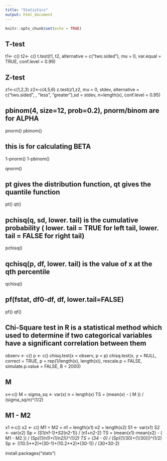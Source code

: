 ```yaml
---
title: "Statistics"
output: html_document
---
```


```r
knitr::opts_chunk$set(echo = TRUE)
```

## T-test
t1<- c()
t2<- c()
t.test(t1, t2, alternative = c("two.sided"), mu = 0, var.equal = TRUE, conf.level = 0.99)

## Z-test
z1<-c(1,2,3)
z2<-c(4,5,6)
z.test(z1,z2, mu = 0, stdev, alternative = c("two.sided", , "less", "greater"),sd = stdev, n=length(x), conf.level = 0.95)


## pbinom(4, size=12, prob=0.2), pnorm/binom are for ALPHA
pnorm()
pbinom()

## this is for calculating BETA
1-pnorm()
1-pbinom()


qnorm()

## pt gives the distribution function, qt gives the quantile function
pt()
qt()



## pchisq(q, sd, lower. tail) is the cumulative probability ( lower. tail = TRUE for left tail, lower. tail = FALSE for right tail)
pchisq()

## qchisq(p, df, lower. tail) is the value of x at the qth percentile 
qchisq()

## pf(fstat, df0-df, df, lower.tail=FALSE)
pf()
qf()




## Chi-Square test in R is a statistical method which used to determine if two categorical variables have a significant correlation between them
observ <- c()
p <- c()
chisq.test(x = observ, p = p)
chisq.test(x, y = NULL, correct = TRUE,
           p = rep(1/length(x), length(x)), rescale.p = FALSE,
           simulate.p.value = FALSE, B = 2000)

## M
x<-c()
M = 
sigma_sq  <- var(x)
n = length(x)
TS = (mean(x) - ( M )) / (sigma_sq/n)^(1/2)


## M1 - M2
x1 <-c()
x2 <- c()
M1 = 
M2 = 
n1 = length(x1)
n2 = length(x2)
S1 <- var(x1)
S2 <-  var(x2)
Sp = (S1*(n1-1)+S2*(n2-1)) / (n1+n2-2)
TS = (mean(x1)-mean(x2) - ( M1 - M2 )) / (Sp*((1/n1)+(1/n2)))^(1/2)
TS = (34 - 0) / (Sp*((1/30)+(1/30)))^(1/2)
Sp <- ((10.5**2)*(30-1)+(10.2**2)*(30-1)) / (30+30-2)
         
install.packages("stats")
       
